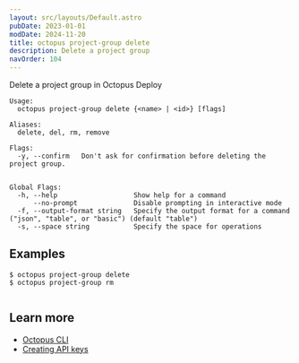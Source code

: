 ```yaml
---
layout: src/layouts/Default.astro
pubDate: 2023-01-01
modDate: 2024-11-20
title: octopus project-group delete
description: Delete a project group
navOrder: 104
---
```


Delete a project group in Octopus Deploy

```
Usage:
  octopus project-group delete {<name> | <id>} [flags]

Aliases:
  delete, del, rm, remove

Flags:
  -y, --confirm   Don't ask for confirmation before deleting the project group.


Global Flags:
  -h, --help                   Show help for a command
      --no-prompt              Disable prompting in interactive mode
  -f, --output-format string   Specify the output format for a command ("json", "table", or "basic") (default "table")
  -s, --space string           Specify the space for operations

```

## Examples

<SamplesInstance />

```
$ octopus project-group delete
$ octopus project-group rm


```

## Learn more

- [Octopus CLI](/docs/octopus-rest-api/cli)
- [Creating API keys](/docs/octopus-rest-api/how-to-create-an-api-key)